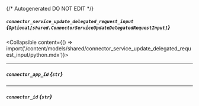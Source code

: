 {/* Autogenerated DO NOT EDIT  */}

##### `connector_service_update_delegated_request_input` *{`Optional[shared.ConnectorServiceUpdateDelegatedRequestInput]`}*
<Collapsible content={() => import('/content/models/shared/connector_service_update_delegated_request_input/python.mdx')}>
</Collapsible>

---
##### `connector_app_id` *{`str`}*

---
##### `connector_id` *{`str`}*

